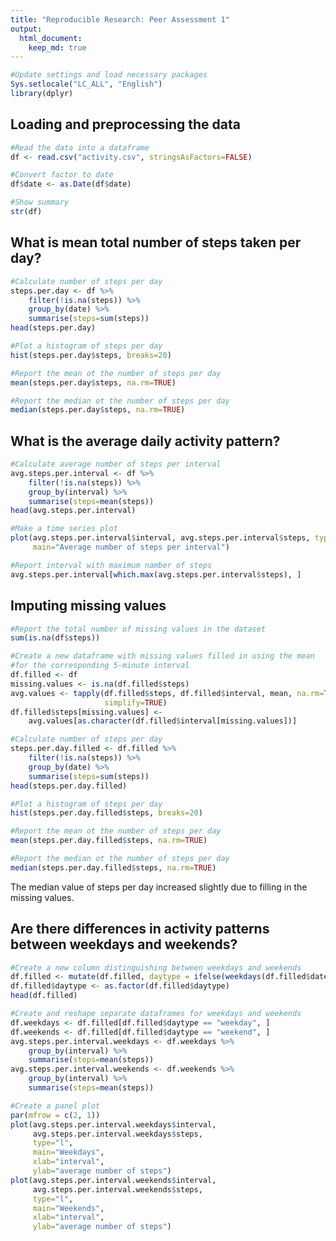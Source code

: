---
title: "Reproducible Research: Peer Assessment 1"
output: 
  html_document:
    keep_md: true
---

```{r, echo=TRUE, message=FALSE, results="hide"}
#Update settings and load necessary packages
Sys.setlocale("LC_ALL", "English")
library(dplyr)
```

## Loading and preprocessing the data
```{r, echo=TRUE, cache=TRUE}
#Read the data into a dataframe
df <- read.csv("activity.csv", stringsAsFactors=FALSE)

#Convert factor to date
df$date <- as.Date(df$date)

#Show summary
str(df)
```

## What is mean total number of steps taken per day?
```{r, echo=TRUE, cache=TRUE}
#Calculate number of steps per day
steps.per.day <- df %>%
    filter(!is.na(steps)) %>%
    group_by(date) %>%
    summarise(steps=sum(steps))
head(steps.per.day)

#Plot a histogram of steps per day
hist(steps.per.day$steps, breaks=20)

#Report the mean ot the number of steps per day
mean(steps.per.day$steps, na.rm=TRUE)

#Report the median ot the number of steps per day
median(steps.per.day$steps, na.rm=TRUE)
```

## What is the average daily activity pattern?
```{r, echo=TRUE, cache=TRUE}
#Calculate average number of steps per interval
avg.steps.per.interval <- df %>%
    filter(!is.na(steps)) %>%
    group_by(interval) %>%
    summarise(steps=mean(steps))
head(avg.steps.per.interval)

#Make a time series plot
plot(avg.steps.per.interval$interval, avg.steps.per.interval$steps, type="l",
     main="Average number of steps per interval")

#Report interval with maximum namber of steps
avg.steps.per.interval[which.max(avg.steps.per.interval$steps), ]
```

## Imputing missing values
```{r, echo=TRUE, cache=TRUE}
#Report the total number of missing values in the dataset
sum(is.na(df$steps))

#Create a new dataframe with missing values filled in using the mean
#for the corresponding 5-minute interval
df.filled <- df
missing.values <- is.na(df.filled$steps)
avg.values <- tapply(df.filled$steps, df.filled$interval, mean, na.rm=TRUE,
                     simplify=TRUE)
df.filled$steps[missing.values] <-
    avg.values[as.character(df.filled$interval[missing.values])]

#Calculate number of steps per day
steps.per.day.filled <- df.filled %>%
    filter(!is.na(steps)) %>%
    group_by(date) %>%
    summarise(steps=sum(steps))
head(steps.per.day.filled)

#Plot a histogram of steps per day
hist(steps.per.day.filled$steps, breaks=20)

#Report the mean ot the number of steps per day
mean(steps.per.day.filled$steps, na.rm=TRUE)

#Report the median ot the number of steps per day
median(steps.per.day.filled$steps, na.rm=TRUE)
```
The median value of steps per day increased slightly due to filling in the missing values.

## Are there differences in activity patterns between weekdays and weekends?
```{r, echo=TRUE, cache=TRUE}
#Create a new column distinguishing between weekdays and weekends
df.filled <- mutate(df.filled, daytype = ifelse(weekdays(df.filled$date) == "Saturday" | weekdays(df.filled$date) == "Sunday", "weekend", "weekday"))
df.filled$daytype <- as.factor(df.filled$daytype)
head(df.filled)

#Create and reshape separate dataframes for weekdays and weekends
df.weekdays <- df.filled[df.filled$daytype == "weekday", ]
df.weekends <- df.filled[df.filled$daytype == "weekend", ]
avg.steps.per.interval.weekdays <- df.weekdays %>%
    group_by(interval) %>%
    summarise(steps=mean(steps))
avg.steps.per.interval.weekends <- df.weekends %>%
    group_by(interval) %>%
    summarise(steps=mean(steps))

#Create a panel plot
par(mfrow = c(2, 1))
plot(avg.steps.per.interval.weekdays$interval,
     avg.steps.per.interval.weekdays$steps,
     type="l",
     main="Weekdays",
     xlab="interval",
     ylab="average number of steps")
plot(avg.steps.per.interval.weekends$interval,
     avg.steps.per.interval.weekends$steps,
     type="l",
     main="Weekends",
     xlab="interval",
     ylab="average number of steps")
```
